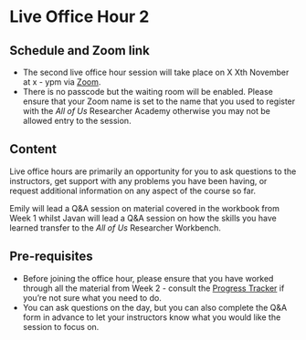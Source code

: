 
# Live Office Hour 2

## Schedule and Zoom link

* The second live office hour session will take place on X Xth November at x - ypm via [Zoom](). 
* There is no passcode but the waiting room will be enabled. Please ensure that your Zoom name is set to the name that you used to register with the *All of Us* Researcher Academy otherwise you may not be allowed entry to the session.

## Content

Live office hours are primarily an opportunity for you to ask questions to the instructors, get support with any problems you have been having, or request additional information on any aspect of the course so far.

Emily will lead a Q&A session on material covered in the workbook from Week 1 whilst Javan will lead a Q&A session on how the skills you have learned transfer to the *All of Us* Researcher Workbench. 

## Pre-requisites

* Before joining the office hour, please ensure that you have worked through all the material from Week 2 - consult the [Progress Tracker](\@ref(progress)) if you're not sure what you need to do.
* You can ask questions on the day, but you can also complete the Q&A form in advance to let your instructors know what you would like the session to focus on.